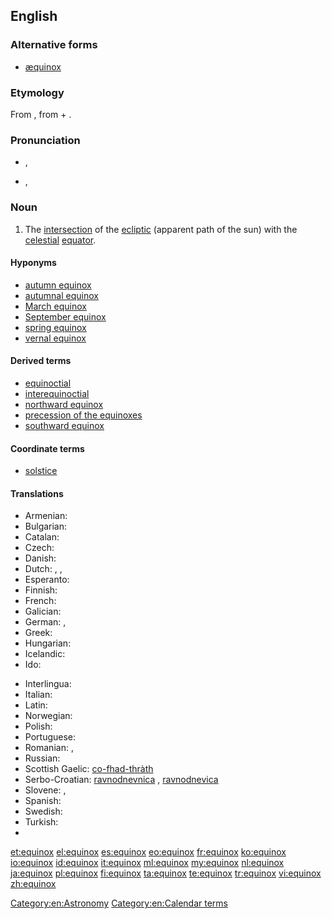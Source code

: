 ==English==

===Alternative forms===
* [[æquinox]] {{qualifier|chiefly archaic}}

===Etymology===
From {{etyl|la}} {{term|aequinoctium|lang=la}}, from {{term|aequus||equal|lang=la}} + {{term|nox||night|lang=la}}.

===Pronunciation===
{{rfap|lang=en}}
* {{a|RP}} {{IPA|/ˈɛkwɪˌnoks/|/ˈiːkwɪˌnɒks/}}, {{X-SAMPA|/"i:kw@%nQks/}}
* {{a|GenAm}} {{IPA|/ˈiːkwəˌnɑːks/}}, {{X-SAMPA|/"i:kw@%nA:ks/}}

===Noun===
{{en-noun|es|pl2=equinoctes}}

# The [[intersection]] of the [[ecliptic]] (apparent path of the sun) with the [[celestial]] [[equator]].

====Hyponyms====
* [[autumn equinox]]
* [[autumnal equinox]]
* [[March equinox]]
* [[September equinox]]
* [[spring equinox]]
* [[vernal equinox]]

====Derived terms====
* [[equinoctial]]
* [[interequinoctial]]
* [[northward equinox]]
* [[precession of the equinoxes]]
* [[southward equinox]]

====Coordinate terms====
* [[solstice]]

====Translations====
{{trans-top|intersection of the ecliptic with the celestial equator}}
* Armenian: {{t-|hy|գիշերահավասար|tr=gišerahavasar}}
* Bulgarian: {{t|bg|равноденствие|n|sc=Cyrl}}
* Catalan: {{t|ca|equinocci|m}}
* Czech: {{t+|cs|rovnodennost|f}}
* Danish: {{t|da|jævndøgn}}
* Dutch: {{t-|nl|nachtevening}}, {{t+|nl|dag-en-nachtevening}}, {{t-|nl|equinox}}
* Esperanto: {{t-|eo|ekvinokso|xs=Esperanto}}
* Finnish: {{t-|fi|päiväntasaus}}
* French: {{t+|fr|équinoxe|m}}
* Galician: {{t|gl|equinoccio|m}}
* German: {{t+|de|Äquinoktium|n}}, {{t+|de|Tagundnachtgleiche|f}}
* Greek: {{t+|el|ισημερία|f}}
* Hungarian: {{t+|hu|napéjegyenlőség}}
* Icelandic: {{t|is|jafndægur|n}}
* Ido: {{t|io|equinoxo}}
{{trans-mid}}
* Interlingua: {{t|ia|equinoctio}}
* Italian: {{t+|it|equinozio|m}}
* Latin: {{t-|la|aequinoctium|n}}
* Norwegian: {{t-|no|jevndøgn|n}}
* Polish: {{t-|pl|równonoc|f}}
* Portuguese: {{t-|pt|equinócio|m}}
* Romanian: {{t-|ro|echinox|n}}, {{t|ro|echinocțiu|n}}
* Russian: {{t+|ru|равноденствие|n|tr=ravnod'énstvije}}
* Scottish Gaelic: [[co-fhad-thràth]] {{m}}
* Serbo-Croatian: [[ravnodnevnica]] {{f}}, [[ravnodnevica]] {{f}}
* Slovene: {{t+|sl|enakonočje|n}}, {{t-|sl|ekvinokcij|m}}
* Spanish: {{t-|es|equinoccio|m}}
* Swedish: {{t-|sv|dagjämning}}
* Turkish: {{t+|tr|ekinoks}}
* {{trreq|vo}}
{{trans-bottom}}

[[Category:en:Astronomy]]
[[Category:en:Calendar terms]]

[[et:equinox]]
[[el:equinox]]
[[es:equinox]]
[[eo:equinox]]
[[fr:equinox]]
[[ko:equinox]]
[[io:equinox]]
[[id:equinox]]
[[it:equinox]]
[[ml:equinox]]
[[my:equinox]]
[[nl:equinox]]
[[ja:equinox]]
[[pl:equinox]]
[[fi:equinox]]
[[ta:equinox]]
[[te:equinox]]
[[tr:equinox]]
[[vi:equinox]]
[[zh:equinox]]